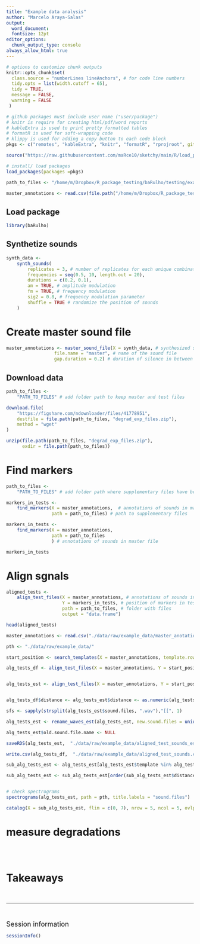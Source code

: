 ```yaml
---
title: "Example data analysis"
author: "Marcelo Araya-Salas"
output:
  word_document:
  fontsize: 12pt
editor_options:
  chunk_output_type: console
always_allow_html: true
---
```


<!-- this code add line numbers to code blocks -->
<!-- only works when code folding is not used in yaml (code_folding: show) -->

<style>
body
  { counter-reset: source-line 0; }
pre.numberSource code
  { counter-reset: none; }
</style>

```r

# options to customize chunk outputs
knitr::opts_chunk$set(
  class.source = "numberLines lineAnchors", # for code line numbers
  tidy.opts = list(width.cutoff = 65), 
  tidy = TRUE,
  message = FALSE,
  warning = FALSE
 )

```


```r

# github packages must include user name ("user/package")
# knitr is require for creating html/pdf/word reports
# kableExtra is used to print pretty formatted tables 
# formatR is used for soft-wrapping code
# klippy is used for adding a copy button to each code block
pkgs <- c("remotes", "kableExtra", "knitr", "formatR", "rprojroot", github = "maRce10/warbleR", github = "ropensci/ohun", github = "maRce10/baRulho", "tidyr", "viridis")

source("https://raw.githubusercontent.com/maRce10/sketchy/main/R/load_packages.R")

# install/ load packages
load_packages(packages =pkgs)

path_to_files <- "/home/m/Dropbox/R_package_testing/baRulho/testing/example_data/hermit_degrad_la_selva/files_for_sharing/"

master_annotations <- read.csv(file.path("/home/m/Dropbox/R_package_testing/baRulho/testing/example_data/hermit_degrad_la_selva/files_for_sharing/", "master_annotations.csv"))

```


## Load package
```r

library(baRulho)

```

## Synthetize sounds
```r

synth_data <-
    synth_sounds(
        replicates = 3, # number of replicates for each unique combination of varying features
        frequencies = seq(0.5, 10, length.out = 20),
        durations = c(0.2, 0.1),
        am = TRUE, # amplitude modulation
        fm = TRUE, # frequency modulation
        sig2 = 0.8, # frequency modulation parameter
        shuffle = TRUE # randomize the position of sounds 
    )

```

# Create master sound file 
```r

master_annotations <- master_sound_file(X = synth_data, # synthesized sound data
                  file.name = "master", # name of the sound file
                  gap.duration = 0.2) # duration of silence in between sounds

```

## Download data
```r
 
path_to_files <-
    "PATH_TO_FILES" # add folder path to keep master and test files

download.file(
    "https://figshare.com/ndownloader/files/41778951",
    destfile = file.path(path_to_files, "degrad_exp_files.zip"),
    method = "wget"
)

unzip(file.path(path_to_files, "degrad_exp_files.zip"),
      exdir = file.path(path_to_files))

```


# Find markers
```r

path_to_files <-
    "PATH_TO_FILES" # add folder path where supplementary files have been saved

markers_in_tests <-
    find_markers(X = master_annotations,  # annotations of sounds in master file
                 path = path_to_files) # path to supplementary files

```

```r

markers_in_tests <-
    find_markers(X = master_annotations, 
                 path = path_to_files
                 ) # annotations of sounds in master file

```

```r
markers_in_tests
```


# Align sgnals
```r

aligned_tests <-
    align_test_files(X = master_annotations, # annotations of sounds in master file
                     Y = markers_in_tests, # position of markers in test files
                     path = path_to_files, # folder with files
                     output = "data.frame") 

head(aligned_tests)
```


```r

master_annotations <- read.csv("./data/raw/example_data/master_anotations.csv")

pth <- "./data/raw/example_data/"

start_position <- search_templates(X = master_annotations, template.rows = 1,  path = pth, test.files = c("reference_1m.wav", "test_sound_10m.wav", "test_sound_30m.wav", "test_sound_65m.wav", "test_sound_100m.wav"))

alg_tests_df <- align_test_files(X = master_annotations, Y = start_position, path = pth, output = "data.frame")


alg_tests_est <- align_test_files(X = master_annotations, Y = start_position, path = pth, output = "est")


alg_tests_df$distance <- alg_tests_est$distance <- as.numeric(alg_tests_df$distance <- gsub("m.wav|reference_|test_sound_", "", alg_tests_df$sound.files))

sfs <- sapply(strsplit(alg_tests_est$sound.files, ".wav"),"[[", 1)

alg_tests_est <- rename_waves_est(alg_tests_est, new.sound.files = unique(sfs))

alg_tests_est$old.sound.file.name <- NULL

saveRDS(alg_tests_est,  "./data/raw/example_data/aligned_test_sounds_est.RDS")

write.csv(alg_tests_df,  "./data/raw/example_data/aligned_test_sounds.csv", row.names = FALSE)

```

```r

sub_alg_tests_est <- alg_tests_est[alg_tests_est$template %in% alg_tests_est$template[c(4, 8, 10, 11, 3)] & alg_tests_est$template != "start_marker", ]

sub_alg_tests_est <- sub_alg_tests_est[order(sub_alg_tests_est$distance),]


# check spectrograms
spectrograms(alg_tests_est, path = pth, title.labels = "sound.files")

catalog(X = sub_alg_tests_est, flim = c(0, 7), nrow = 5, ncol = 5, ovlp = 90, height = 15, width = 23, same.time.scale = TRUE, mar = 0.04, wl = 512, gr = FALSE, spec.mar = 0.001, lab.mar = 0.001, rm.axes = TRUE, by.row = TRUE, box = FALSE, labels = c("distance"), fast.spec = FALSE, pal = viridis, parallel = 1, collevels = seq(-120, 0, 5))

```


# measure degradations
```r


```


<!-- light green box -->

<div class="alert alert-success">

&nbsp; 

# Takeaways


</div>

&nbsp;

<!-- '---' adds a gray vertical line -->

---

&nbsp; 
 
 <!-- add packages used, system details and versions  -->
 
<font size="4">Session information</font>

```r

sessionInfo()

```

